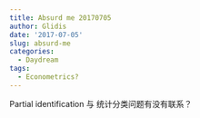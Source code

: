 ```yaml
---
title: Absurd me 20170705
author: Glidis
date: '2017-07-05'
slug: absurd-me
categories:
  - Daydream
tags:
  - Econometrics?
---
```


Partial identification 与 统计分类问题有没有联系？
